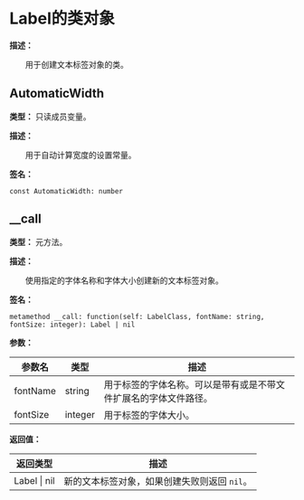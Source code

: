 
# Label的类对象

**描述：**

&emsp;&emsp;用于创建文本标签对象的类。

## AutomaticWidth

**类型：** 只读成员变量。

**描述：**

&emsp;&emsp;用于自动计算宽度的设置常量。

**签名：**
```tl
const AutomaticWidth: number
```

## __call

**类型：** 元方法。

**描述：**

&emsp;&emsp;使用指定的字体名称和字体大小创建新的文本标签对象。

**签名：**
```tl
metamethod __call: function(self: LabelClass, fontName: string, fontSize: integer): Label | nil
```

**参数：**

| 参数名 | 类型 | 描述 |
| --- | --- | --- |
| fontName | string | 用于标签的字体名称。可以是带有或是不带文件扩展名的字体文件路径。 |
| fontSize | integer | 用于标签的字体大小。 |

**返回值：**

| 返回类型 | 描述 |
| --- | --- |
| Label \| nil | 新的文本标签对象，如果创建失败则返回 `nil`。 |